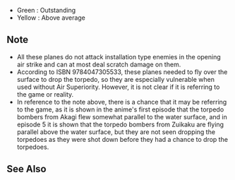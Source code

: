 
*Green : Outstanding
*Yellow : Above average

{{EquipmentComparisonKai
|iterator = equipmentByType|type = 8
|torpedo_outstanding = 12
|torpedo_good = 9
|aa_outstanding = 3
|aa_good = 0
|asw_outstanding = 6
|asw_good = 4
|los_outstanding = 3
|los_good = 1
|shelling_accuracy_outstanding = 2
|shelling_accuracy_good = 0
|evasion_outstanding = 1
|evasion_good = 0
|firepower_outstanding = 2
|firepower_good = 0
}}
==Note==
*All these planes do not attack installation type enemies in the opening air strike and can at most deal scratch damage on them.
*According to ISBN 9784047305533, these planes needed to fly over the surface to drop the torpedo, so they are especially vulnerable when used without Air Superiority. However, it is not clear if it is referring to the game or reality.
*In reference to the note above, there is a chance that it may be referring to the game, as it is shown in the anime's first episode that the torpedo bombers from Akagi flew somewhat parallel to the water surface, and in episode 5 it is shown that the torpedo bombers from Zuikaku are flying parallel above the water surface, but they are not seen dropping the torpedoes as they were shot down before they had a chance to drop the torpedoes.
==See Also==
{{Equipmentlist}}